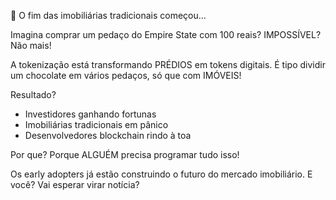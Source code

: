 🏢 O fim das imobiliárias tradicionais começou...

Imagina comprar um pedaço do Empire State com 100 reais?
IMPOSSÍVEL? Não mais!

A tokenização está transformando PRÉDIOS em tokens digitais.
É tipo dividir um chocolate em vários pedaços, só que com IMÓVEIS!

Resultado?

- Investidores ganhando fortunas
- Imobiliárias tradicionais em pânico
- Desenvolvedores blockchain rindo à toa

Por que? Porque ALGUÉM precisa programar tudo isso!

Os early adopters já estão construindo o futuro do mercado imobiliário.
E você? Vai esperar virar notícia?
